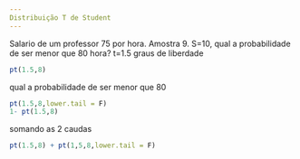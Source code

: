 ```yaml
---
Distribuição T de Student
---
```

Salario de um professor 75 por hora. Amostra 9. S=10, qual a probabilidade de ser menor que 80 hora?
t=1.5 graus de liberdade
```r
pt(1.5,8)
```
qual a probabilidade  de ser menor que 80

```r
pt(1.5,8,lower.tail = F)
1- pt(1.5,8)
```
somando as 2 caudas

```r
pt(1.5,8) + pt(1,5,8,lower.tail = F)
```



